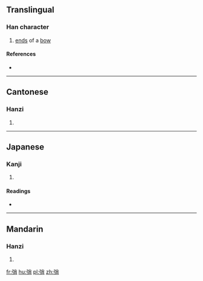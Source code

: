 ==Translingual==

===Han character===
{{Han char|rn=57|rad=弓|as=07|sn=10|four=1922<sub>7</sub>|canj=弓火月 (NFB)|ids=⿰[[弓]][[肖]]}}

# [[end]]s of a [[bow]]

====References====
* {{Han ref|kx=0358.220|dkj=09789|dj=0675.140|hdz=20996.100|uh=5F30|ud=24368|bh=D17A|bd=53626}}

----

==Cantonese==

===Hanzi===
{{yue-hanzi|jyut=[[saau1]]|y=saau1}}

# {{defn|lang=yue|sort=弓07}}

----

==Japanese==

===Kanji===
{{ja-kanji|grade=|rs=弓07}}

# {{defn|lang=ja|sort=弓07}}

====Readings====
* {{ja-readings|on=[[そう]] (sō), [[しょう]] (shō)|kun=[[ゆはず]] (yuhazu)}}

----

==Mandarin==

===Hanzi===
{{cmn-hanzi|pin=[[shāo]] ([[shao1]])|wg=shao<sup>1</sup>}}

# {{defn|lang=cmn|sort=弓07}}

[[fr:弰]]
[[hu:弰]]
[[pl:弰]]
[[zh:弰]]